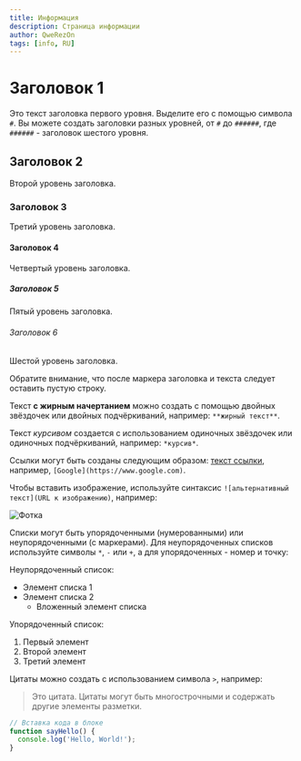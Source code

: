 ```yaml
---
title: Информация
description: Страница информации
author: QweRezOn
tags: [info, RU]
---
```


# Заголовок 1

Это текст заголовка первого уровня. Выделите его с помощью символа `#`. Вы можете создать заголовки разных уровней, от `#` до `######`, где `######` - заголовок шестого уровня.

## Заголовок 2

Второй уровень заголовка.

### Заголовок 3

Третий уровень заголовка.

#### Заголовок 4

Четвертый уровень заголовка.

##### Заголовок 5

Пятый уровень заголовка.

###### Заголовок 6

Шестой уровень заголовка.

Обратите внимание, что после маркера заголовка и текста следует оставить пустую строку.

Текст **с жирным начертанием** можно создать с помощью двойных звёздочек или двойных подчёркиваний, например: `**жирный текст**`.

Текст *курсивом* создается с использованием одиночных звёздочек или одиночных подчёркиваний, например: `*курсив*`.

Ссылки могут быть созданы следующим образом: [текст ссылки](URL), например, `[Google](https://www.google.com)`.

Чтобы вставить изображение, используйте синтаксис `![альтернативный текст](URL к изображению)`, например:
 
![Фотка]([https://example.com/logo.png](https://github.com/QweRezOn/Kitten-web/blob/main/img/7a9df72a46dcc1f15f7aaf4b8ab0af5d.jpeg))


Списки могут быть упорядоченными (нумерованными) или неупорядоченными (с маркерами). Для неупорядоченных списков используйте символы `*`, `-` или `+`, а для упорядоченных - номер и точку:

Неупорядоченный список:
- Элемент списка 1
- Элемент списка 2
  - Вложенный элемент списка

Упорядоченный список:
1. Первый элемент
2. Второй элемент
3. Третий элемент

Цитаты можно создать с использованием символа `>`, например:

> Это цитата. Цитаты могут быть многострочными и содержать другие элементы разметки.

```js
// Вставка кода в блоке
function sayHello() {
  console.log('Hello, World!');
}
